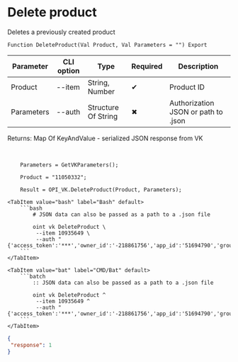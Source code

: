 ﻿---
sidebar_position: 6
---


# Delete product
 Deletes a previously created product



`Function DeleteProduct(Val Product, Val Parameters = "") Export`

  | Parameter | CLI option | Type | Required | Description |
  |-|-|-|-|-|
  | Product | --item | String, Number | &#x2714; | Product ID |
  | Parameters | --auth | Structure Of String | &#x2716; | Authorization JSON or path to .json |

  
  Returns:  Map Of KeyAndValue - serialized JSON response from VK

<br/>




```bsl title="1C:Enterprise/OneScript code example"
    Parameters = GetVKParameters();

    Product = "11050332";

    Result = OPI_VK.DeleteProduct(Product, Parameters);
```
 

 <Tabs>
  
    <TabItem value="bash" label="Bash" default>
        ```bash
            # JSON data can also be passed as a path to a .json file
            
            oint vk DeleteProduct \
             --item 10935649 \
             --auth "{'access_token':'***','owner_id':'-218861756','app_id':'51694790','group_id':'218861756'}"
        ```
    </TabItem>
  
    <TabItem value="bat" label="CMD/Bat" default>
        ```batch
            :: JSON data can also be passed as a path to a .json file
            
            oint vk DeleteProduct ^
             --item 10935649 ^
             --auth "{'access_token':'***','owner_id':'-218861756','app_id':'51694790','group_id':'218861756'}"
        ```
    </TabItem>
</Tabs>


```json title="Result"
{
 "response": 1
}
```
